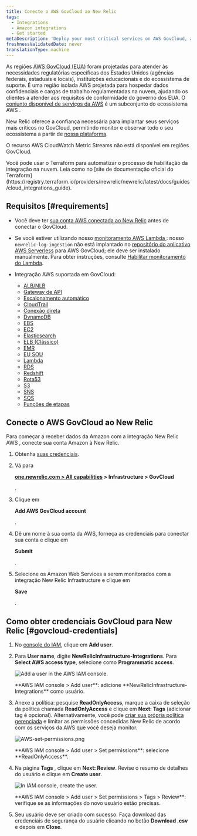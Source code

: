 ```yaml
---
title: Conecte o AWS GovCloud ao New Relic
tags:
  - Integrations
  - Amazon integrations
  - Get started
metaDescription: 'Deploy your most critical services on AWS GovCloud, and monitor your entire infrastructure with New Relic.'
freshnessValidatedDate: never
translationType: machine
---
```





As regiões [AWS GovCloud (EUA)](https://aws.amazon.com/govcloud-us/) foram projetadas para atender às necessidades regulatórias específicas dos Estados Unidos (agências federais, estaduais e locais), instituições educacionais e do ecossistema de suporte. É uma região isolada AWS projetada para hospedar dados confidenciais e cargas de trabalho regulamentadas na nuvem, ajudando os clientes a atender aos requisitos de conformidade do governo dos EUA. O [conjunto disponível de serviços da AWS](https://aws.amazon.com/govcloud-us/details/) é um subconjunto do ecossistema AWS .

New Relic oferece a confiança necessária para implantar seus serviços mais críticos no GovCloud, permitindo monitor e observar todo o seu ecossistema a partir de [nossa plataforma](/docs/new-relic-one/use-new-relic-one/get-started/introduction-new-relic-one).

O recurso AWS CloudWatch Metric Streams não está disponível em regiões GovCloud.

<Callout variant="tip">
  Você pode usar o Terraform para automatizar o processo de habilitação da integração na nuvem. Leia como no [site de documentação oficial do Terraform](https://registry.terraform.io/providers/newrelic/newrelic/latest/docs/guides/cloud_integrations_guide).
</Callout>

## Requisitos [#requirements]

* Você deve ter [sua conta AWS conectada ao New Relic](/docs/integrations/amazon-integrations/get-started/connect-aws-infrastructure) antes de conectar o GovCloud.

* Se você estiver utilizando nosso [monitoramento AWS Lambda ](/docs/serverless-function-monitoring/aws-lambda-monitoring/get-started/introduction-new-relic-monitoring-aws-lambda): nosso `newrelic-log-ingestion` não está implantado no [repositório do aplicativo AWS Serverless](https://aws.amazon.com/serverless/serverlessrepo/) para AWS GovCloud; ele deve ser instalado manualmente. Para obter instruções, consulte [Habilitar monitoramento do Lambda](/docs/serverless-function-monitoring/aws-lambda-monitoring/get-started/enable-new-relic-monitoring-aws-lambda#connect-aws).

* Integração AWS suportada em GovCloud:

  * [ALB/NLB](/docs/integrations/amazon-integrations/aws-integrations-list/aws-albnlb-monitoring-integration)
  * [Gateway de API](/docs/integrations/amazon-integrations/aws-integrations-list/aws-api-gateway-monitoring-integration)
  * [Escalonamento automático](/docs/integrations/amazon-integrations/aws-integrations-list/aws-auto-scaling-monitoring-integration)
  * [CloudTrail](/docs/integrations/amazon-integrations/aws-integrations-list/aws-cloudtrail-monitoring-integration)
  * [Conexão direta](/docs/integrations/amazon-integrations/aws-integrations-list/aws-direct-connect-monitoring-integration)
  * [DynamoDB](/docs/integrations/amazon-integrations/aws-integrations-list/aws-dynamodb-monitoring-integration)
  * [EBS](/docs/integrations/amazon-integrations/aws-integrations-list/aws-ebs-monitoring-integration)
  * [EC2](/docs/integrations/amazon-integrations/aws-integrations-list/aws-ec2-monitoring-integration)
  * [Elasticsearch](/docs/integrations/amazon-integrations/aws-integrations-list/aws-elasticsearch-monitoring-integration)
  * [ELB (Clássico)](/docs/integrations/amazon-integrations/aws-integrations-list/aws-elb-classic-monitoring-integration)
  * [EMR](/docs/integrations/amazon-integrations/aws-integrations-list/aws-emr-monitoring-integration)
  * [EU SOU](/docs/integrations/amazon-integrations/aws-integrations-list/aws-iam-monitoring-integration)
  * [Lambda](/docs/integrations/amazon-integrations/aws-integrations-list/aws-lambda-monitoring-integration)
  * [RDS](/docs/integrations/amazon-integrations/aws-integrations-list/aws-rds-monitoring-integration)
  * [Redshift](/docs/integrations/amazon-integrations/aws-integrations-list/aws-redshift-integration)
  * [Rota53](/docs/integrations/amazon-integrations/aws-integrations-list/aws-route-53-monitoring-integration)
  * [S3](/docs/integrations/amazon-integrations/aws-integrations-list/aws-s3-monitoring-integration)
  * [SNS](/docs/integrations/amazon-integrations/aws-integrations-list/aws-sns-monitoring-integration)
  * [SQS](/docs/integrations/amazon-integrations/aws-integrations-list/aws-sqs-monitoring-integration)
  * [Funções de etapas](/docs/integrations/amazon-integrations/aws-integrations-list/aws-step-functions-monitoring-integration)

## Conecte o AWS GovCloud ao New Relic

Para começar a receber dados da Amazon com a integração New Relic AWS , conecte sua conta Amazon à New Relic.

1. Obtenha [suas credenciais](#govcloud-credentials).

2. Vá para

   <DoNotTranslate>**[one.newrelic.com > All capabilities](https://one.newrelic.com/all-capabilities) > Infrastructure > GovCloud**</DoNotTranslate>

   .

3. Clique em

   <DoNotTranslate>**Add AWS GovCloud account**</DoNotTranslate>

   .

4. Dê um nome à sua conta da AWS, forneça as credenciais para conectar sua conta e clique em

   <DoNotTranslate>**Submit**</DoNotTranslate>

   .

5. Selecione os Amazon Web Services a serem monitorados com a integração New Relic Infrastructure e clique em

   <DoNotTranslate>**Save**</DoNotTranslate>

   .

## Como obter credenciais GovCloud para New Relic [#govcloud-credentials]

1. No [console do IAM](https://console.amazonaws-us-gov.com/iam/home#/users), clique em <DoNotTranslate>**Add user**</DoNotTranslate>.

2. Para <DoNotTranslate>**User name**</DoNotTranslate>, digite <DoNotTranslate>**NewRelicInfrastructure-Integrations**</DoNotTranslate>. Para <DoNotTranslate>**Select AWS access type**</DoNotTranslate>, selecione como <DoNotTranslate>**Programmatic access**</DoNotTranslate>.

   <img
     title="AWS-add-user.png"
     alt="Add a user in the AWS IAM console."
     src={infrastructureAwsAddUser}
   />

   <figcaption>
     <DoNotTranslate>**AWS IAM console > Add user**</DoNotTranslate>: adicione <DoNotTranslate>**NewRelicInfrastructure-Integrations**</DoNotTranslate> como usuário.
   </figcaption>

3. Anexe a política: pesquise <DoNotTranslate>**ReadOnlyAccess**</DoNotTranslate>, marque a caixa de seleção da política chamada <DoNotTranslate>**ReadOnlyAccess**</DoNotTranslate> e clique em <DoNotTranslate>**Next: Tags**</DoNotTranslate> (adicionar tag é opcional). Alternativamente, você pode [criar sua própria política gerenciada](/docs/integrations/amazon-integrations/getting-started/integrations-managed-policies) e limitar as permissões concedidas New Relic de acordo com os serviços da AWS que você deseja monitor.

   <img
     title="AWS-set-permissions.png"
     alt="AWS-set-permissions.png"
     src={infrastructureAwsSetPermissions}
   />

   <figcaption>
     <DoNotTranslate>**AWS IAM console > Add user > Set permissions**</DoNotTranslate>: selecione <DoNotTranslate>**ReadOnlyAccess**</DoNotTranslate>.
   </figcaption>

4. Na página <DoNotTranslate>**Tags**</DoNotTranslate> , clique em <DoNotTranslate>**Next: Review**</DoNotTranslate>. Revise o resumo de detalhes do usuário e clique em <DoNotTranslate>**Create user**</DoNotTranslate>.

   <img
     title="AWS-create-user.png"
     alt="In IAM console, create the user."
     src={infrastructureAwsCreateUser}
   />

   <figcaption>
     <DoNotTranslate>**AWS IAM console > Add user > Set permissions > Tags > Review**</DoNotTranslate>: verifique se as informações do novo usuário estão precisas.
   </figcaption>

5. Seu usuário deve ser criado com sucesso. Faça download das credenciais de segurança do usuário clicando no botão <DoNotTranslate>**Download .csv**</DoNotTranslate> e depois em <DoNotTranslate>**Close**</DoNotTranslate>.